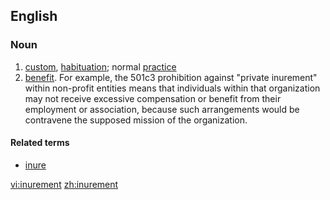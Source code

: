 ==English==

===Noun===
{{en-noun}}

# [[custom]], [[habituation]]; normal [[practice]]
# [[benefit]]. For example, the 501c3 prohibition against "private inurement" within non-profit entities means that individuals within that organization may not receive excessive compensation or benefit from their employment or association, because such arrangements would be contravene the supposed mission of the organization.

====Related terms====
*[[inure]]

[[vi:inurement]]
[[zh:inurement]]